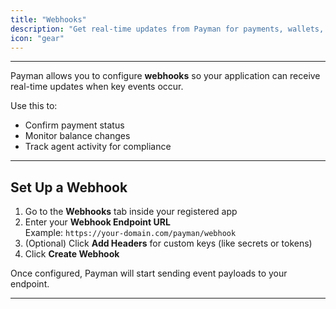 ```yaml
---
title: "Webhooks"
description: "Get real-time updates from Payman for payments, wallets, and more"
icon: "gear"
---
```

---
Payman allows you to configure **webhooks** so your application can receive real-time updates when key events occur.

Use this to:
- Confirm payment status
- Monitor balance changes
- Track agent activity for compliance

---

## Set Up a Webhook

1. Go to the **Webhooks** tab inside your registered app
2. Enter your **Webhook Endpoint URL**  
   Example: `https://your-domain.com/payman/webhook`
3. (Optional) Click **Add Headers** for custom keys (like secrets or tokens)
4. Click **Create Webhook**

Once configured, Payman will start sending event payloads to your endpoint.

---
